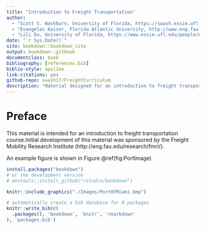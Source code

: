 ```yaml
--- 
title: "Introduction to Freight Transportation"
author:
  - "Scott S. Washburn, University of Florida, https://swash.essie.ufl.edu"
  - "Evangelos Kaiser, Florida Atlantic University, http://www.eng.fau.edu/directory/faculty/kaisar/"
  - "Lili Du, University of Florida, https://www.essie.ufl.edu/people/name/lili-du/"
date: "`r Sys.Date()`"
site: bookdown::bookdown_site
output: bookdown::gitbook
documentclass: book
bibliography: [references.bib]
biblio-style: apalike
link-citations: yes
github-repo: swash17/FreightCurriculum
description: "Material designed for an introduction to freight transportation course. Initial development of this material was sponsored by the Freight Mobility Research Institute (http://eng.fau.edu/research/fmri/)"
---
```



# Preface {-}

This material is intended for an introduction to freight transportation course.Initial development of this material was sponsored by the Freight Mobility Research Institute (http://eng.fau.edu/research/fmri/).

An example figure is shown in Figure \@ref(fig:PortImage)


```r
install.packages("bookdown")
# or the development version
# devtools::install_github("rstudio/bookdown")
```

```r
knitr::include_graphics("./Images/PortOfMiami.bmp")
```





```r
# automatically create a bib database for R packages
knitr::write_bib(c(
  .packages(), 'bookdown', 'knitr', 'rmarkdown'
), 'packages.bib')
```
